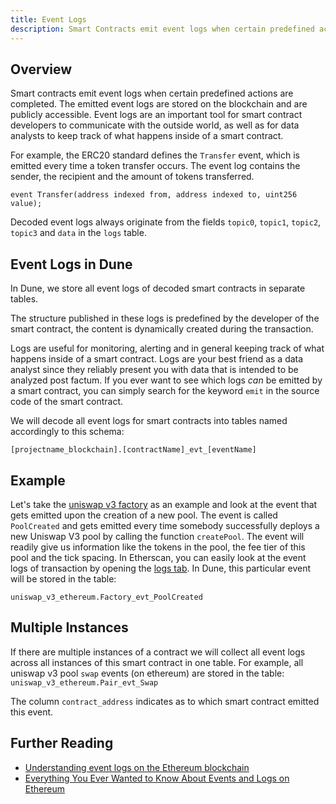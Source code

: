 ```yaml
---
title: Event Logs
description: Smart Contracts emit event logs when certain predefined actions are completed.
---
```



## Overview

Smart contracts emit event logs when certain predefined actions are completed. The emitted event logs are stored on the blockchain and are publicly accessible. Event logs are an important tool for smart contract developers to communicate with the outside world, as well as for data analysts to keep track of what happens inside of a smart contract.   

For example, the ERC20 standard defines the `Transfer` event, which is emitted every time a token transfer occurs. The event log contains the sender, the recipient and the amount of tokens transferred.

```solidity
event Transfer(address indexed from, address indexed to, uint256 value);
```

Decoded event logs always originate from the fields `topic0`, `topic1`, `topic2`, `topic3` and `data` in the `logs` table.

## Event Logs in Dune

In Dune, we store all event logs of decoded smart contracts in separate tables.

The structure published in these logs is predefined by the developer of the smart contract, the content is dynamically created during the transaction.

Logs are useful for monitoring, alerting and in general keeping track of what happens inside of a smart contract. Logs are your best friend as a data analyst since they reliably present you with data that is intended to be analyzed post factum. If you ever want to see which logs _can_ be emitted by a smart contract, you can simply search for the keyword `emit` in the source code of the smart contract.

We will decode all event logs for smart contracts into tables named accordingly to this schema:

`[projectname_blockchain].[contractName]_evt_[eventName]`

## Example

Let's take the [uniswap v3 factory](https://etherscan.io/address/0x1f98431c8ad98523631ae4a59f267346ea31f984#code) as an example and look at the event that gets emitted upon the creation of a new pool. The event is called `PoolCreated` and gets emitted every time somebody successfully deploys a new Uniswap V3 pool by calling the function `createPool`. The event will readily give us information like the tokens in the pool, the fee tier of this pool and the tick spacing. In Etherscan, you can easily look at the event logs of transaction by opening the [logs tab](https://etherscan.io/tx/0xdeb368592f3de0f2840754bce61d2c3f29cdb3407c63c699052e68a854c71eaa#eventlog). In Dune, this particular event will be stored in the table:

`uniswap_v3_ethereum.Factory_evt_PoolCreated`

<div>
  <DuneEmbed 
    qID="3456741"
    vID="5808942"
    height="300px"
  />
</div>



## Multiple Instances

If there are multiple instances of a contract we will collect all event logs across all instances of this smart contract in one table. For example, all uniswap v3 pool `swap` events (on ethereum) are stored in the table: `uniswap_v3_ethereum.Pair_evt_Swap`

The column `contract_address` indicates as to which smart contract emitted this event.

<div>
  <DuneEmbed 
    qID="3456754"
    vID="5808958"
    height="300px"
  />
</div>





## Further Reading

- [Understanding event logs on the Ethereum blockchain](https://medium.com/mycrypto/understanding-event-logs-on-the-ethereum-blockchain-f4ae7ba50378)
- [Everything You Ever Wanted to Know About Events and Logs on Ethereum](https://medium.com/linum-labs/everything-you-ever-wanted-to-know-about-events-and-logs-on-ethereum-fec84ea7d0a5)


<CardGroup cols={2}>
  <Card
    title="Submit any contract for decoding"
    icon="file-import"
    iconType="duotone"
    href="https://dune.com/decode"
  ></Card>
  <Card
    title="Explore already decoded contracts"
    icon="database"
    iconType="duotone"
    href="/data-catalog/evm/ethereum/decoded/contracts"
  ></Card>
</CardGroup>